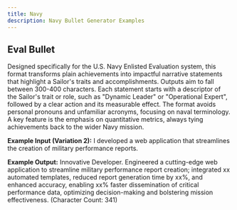 ```yaml
---
title: Navy
description: Navy Bullet Generator Examples
---
```


## Eval Bullet

Designed specifically for the U.S. Navy Enlisted Evaluation system, this format transforms plain achievements into impactful narrative statements that highlight a Sailor's traits and accomplishments. Outputs aim to fall between 300-400 characters. Each statement starts with a descriptor of the Sailor's trait or role, such as "Dynamic Leader" or "Operational Expert", followed by a clear action and its measurable effect. The format avoids personal pronouns and unfamiliar acronyms, focusing on naval terminology. A key feature is the emphasis on quantitative metrics, always tying achievements back to the wider Navy mission.

**Example Input (Variation 2):**
I developed a web application that streamlines the creation of military performance reports.

**Example Output:**
Innovative Developer. Engineered a cutting-edge web application to streamline military performance report creation; integrated xx automated templates, reduced report generation time by xx%, and enhanced accuracy, enabling xx% faster dissemination of critical performance data, optimizing decision-making and bolstering mission effectiveness. (Character Count: 341)
